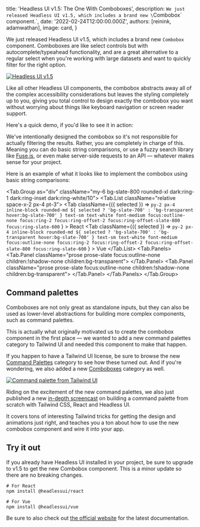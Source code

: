 
  title: 'Headless UI v1.5: The One With Comboboxes',
  description: `We just released Headless UI v1.5, which includes a brand new \`Combobox\` component.`,
  date: '2022-02-24T12:00:00.000Z',
  authors: [reinink, adamwathan],
  image: card,
}

We just released Headless UI v1.5, which includes a brand new `Combobox` component. Comboboxes are like select controls but with autocomplete/typeahead functionality, and are a great alternative to a regular select when you're working with large datasets and want to quickly filter for the right option.

<!--more-->

<a href="https://headlessui.dev">
  <img src={banner} alt="Headless UI v1.5" />
</a>

Like all other Headless UI components, the combobox abstracts away all of the complex accessibility considerations but leaves the styling completely up to you, giving you total control to design exactly the combobox you want without worrying about things like keyboard navigation or screen reader support.

Here's a quick demo, if you'd like to see it in action:

<Demo />

We've intentionally designed the combobox so it's not responsible for actually filtering the results. Rather, you are completely in charge of this. Meaning you can do basic string comparisons, or use a fuzzy search library like [Fuse.js](https://fusejs.io/), or even make server-side requests to an API — whatever makes sense for your project.

Here is an example of what it looks like to implement the combobox using basic string comparisons:

<Tab.Group as="div" className="my-6 bg-slate-800 rounded-xl dark:ring-1 dark:ring-inset dark:ring-white/10">
  <Tab.List className="relative space-x-2 px-4 pt-3">
    <Tab
      className={({ selected }) =>
        `py-2 px-4 inline-block rounded-md ${
          selected ? 'bg-slate-700' : 'bg-transparent hover:bg-slate-700'
        } text-sm text-white font-medium focus:outline-none focus:ring-2 focus:ring-offset-2 focus:ring-offset-slate-800 focus:ring-slate-600`
      }
    >
      React
    </Tab>
    <Tab
      className={({ selected }) =>
        `py-2 px-4 inline-block rounded-md ${
          selected ? 'bg-slate-700' : 'bg-transparent hover:bg-slate-700'
        } text-sm text-white font-medium focus:outline-none focus:ring-2 focus:ring-offset-2 focus:ring-offset-slate-800 focus:ring-slate-600`
      }
    >
      Vue
    </Tab>
  </Tab.List>
  <Tab.Panels>
    <Tab.Panel className="prose prose-slate focus:outline-none children:!shadow-none children:bg-transparent">
      <ReactSnippet />
    </Tab.Panel>
    <Tab.Panel className="prose prose-slate focus:outline-none children:!shadow-none children:bg-transparent">
      <VueSnippet />
    </Tab.Panel>
  </Tab.Panels>
</Tab.Group>

## Command palettes

Comboboxes are not only great as standalone inputs, but they can also be used as lower-level abstractions for building more complex components, such as command palettes.

This is actually what originally motivated us to create the combobox component in the first place — we wanted to add a new command palettes category to Tailwind UI and needed this component to make that happen.

If you happen to have a Tailwind UI license, be sure to browse the new [Command Palettes](https://tailwindui.com/components/application-ui/navigation/command-palettes) category to see how these turned out. And if you're wondering, we also added a new [Comboboxes](https://tailwindui.com/components/application-ui/forms/comboboxes) category as well.

<a href="https://tailwindui.com/components/application-ui/navigation/command-palettes">
  <img src={commandPalette} alt="Command palette from Tailwind UI" />
</a>

Riding on the excitement of the new command palettes, we also just published a new [in-depth screencast](https://www.youtube.com/watch?v=-jix4KyxLuQ) on building a command palette from scratch with Tailwind CSS, React and Headless UI.

It covers tons of interesting Tailwind tricks for getting the design and animations just right, and teaches you a ton about how to use the new combobox component and wire it into your app.

<!-- Command palettes video -->

## Try it out

If you already have Headless UI installed in your project, be sure to upgrade to v1.5 to get the new Combobox component. This is a minor update so there are no breaking changes.

```shell
# For React
npm install @headlessui/react

# For Vue
npm install @headlessui/vue
```

Be sure to also check out [the official website](https://headlessui.dev) for the latest documentation.
